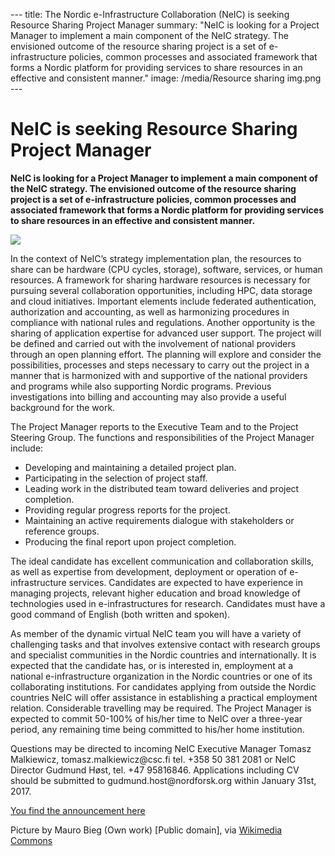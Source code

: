 ---
title: The Nordic e-Infrastructure Collaboration (NeIC) is seeking Resource Sharing Project Manager 
summary: "NeIC is looking for a Project Manager to implement a main component of the NeIC strategy. The envisioned outcome of the resource sharing project is a set of e-infrastructure policies, common processes and associated framework that forms a Nordic platform for providing services to share resources in an effective and consistent manner."
image: /media/Resource sharing img.png
---

= NeIC is seeking Resource Sharing Project Manager  =

'''NeIC is looking for a Project Manager to implement a main component of the NeIC strategy. The envisioned outcome of the resource sharing project is a set of e-infrastructure policies, common processes and associated framework that forms a Nordic platform for providing services to share resources in an effective and consistent manner.'''

<a href="/media/Resource sharing img.png/">
<img class="smallpic" src="/media/Resource sharing img.png">
</a>

In the context of NeIC’s strategy implementation plan, the resources to share can be hardware (CPU cycles, storage), software, services, or human resources. A framework for sharing hardware resources is necessary for pursuing several collaboration opportunities, including HPC, data storage and cloud initiatives. Important elements include federated authentication, authorization and accounting, as well as harmonizing procedures in compliance with national rules and regulations. Another opportunity is the sharing of application expertise for advanced user support. The project will be defined and carried out with the involvement of national providers through an open planning effort. The planning will explore and consider the possibilities, processes and steps necessary to carry out the project in a manner that is harmonized with and supportive of the national providers and programs while also supporting Nordic programs. Previous investigations into billing and accounting may also provide a useful background for the work.

The Project Manager reports to the Executive Team and to the Project Steering Group. The functions and responsibilities of the Project Manager include:
*	Developing and maintaining a detailed project plan.
*	Participating in the selection of project staff.
*	Leading work in the distributed team toward deliveries and project completion.
*	Providing regular progress reports for the project. 
*	Maintaining an active requirements dialogue with stakeholders or reference groups.
*	Producing the final report upon project completion. 

The ideal candidate has excellent communication and collaboration skills, as well as expertise from development, deployment or operation of e-infrastructure services. Candidates are expected to have experience in managing projects, relevant higher education and broad knowledge of technologies used in e-infrastructures for research. Candidates must have a good command of English (both written and spoken).

As member of the dynamic virtual NeIC team you will have a variety of challenging tasks and that involves extensive contact with research groups and specialist communities in the Nordic countries and internationally. It is expected that the candidate has, or is interested in, employment at a national e-infrastructure organization in the Nordic countries or one of its collaborating institutions. For candidates applying from outside the Nordic countries NeIC will offer assistance in establishing a practical employment relation. Considerable travelling may be required.
The Project Manager is expected to commit 50-100% of his/her time to NeIC over a three-year period, any remaining time being committed to his/her home institution.

Questions may be directed to incoming NeIC Executive Manager Tomasz Malkiewicz, tomasz.malkiewicz@csc.fi tel. +358 50 381 2081 or NeIC Director Gudmund Høst, tel. +47 95816846. Applications including CV should be submitted to gudmund.host@nordforsk.org within January 31st, 2017. 


[https://wiki.neic.no/w/ext/img_auth.php/8/87/161120-Open-position-announcement-resource-sharing-project-manager.pdf You find the announcement here]

<span class="discreet">
Picture by Mauro Bieg (Own work) [Public domain], via [https://commons.wikimedia.org/wiki/File%3AP2P-network.svg Wikimedia Commons]
</span>
